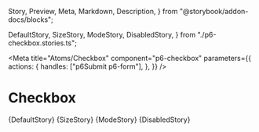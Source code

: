   Story,
  Preview,
  Meta,
  Markdown,
  Description,
} from "@storybook/addon-docs/blocks";


  DefaultStory,
  SizeStory,
  ModeStory,
  DisabledStory,
} from "./p6-checkbox.stories.ts";

<Meta
  title="Atoms/Checkbox"
  component="p6-checkbox"
  parameters={{
    actions: {
      handles: ["p6Submit p6-form"],
    },
  }}
/>

# Checkbox

<Preview>
  <Story
    name="Default"
    height="44px"
    parameters={DefaultStory.parameters}
    args={DefaultStory.args}
    argTypes={DefaultStory.argTypes}
  >
    {DefaultStory}
  </Story>
</Preview>

<Preview>
  <Story
    name="Size"
    height="44px"
    parameters={SizeStory.parameters}
    args={SizeStory.args}
    argTypes={SizeStory.argTypes}
  >
    {SizeStory}
  </Story>
</Preview>

<Preview>
  <Story
    name="Mode"
    height="44px"
    parameters={ModeStory.parameters}
    args={ModeStory.args}
    argTypes={ModeStory.argTypes}
  >
    {ModeStory}
  </Story>
</Preview>

<Preview>
  <Story
    name="Disabled"
    height="44px"
    parameters={DisabledStory.parameters}
    args={DisabledStory.args}
    argTypes={DisabledStory.argTypes}
  >
    {DisabledStory}
  </Story>
</Preview>

<Description markdown={Readme} />
